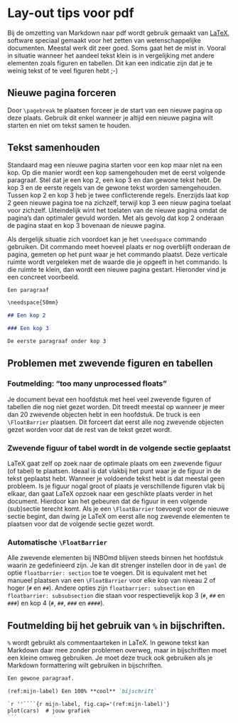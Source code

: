 # Lay-out tips voor pdf

Bij de omzetting van Markdown naar pdf wordt gebruik gemaakt van [LaTeX](https://nl.wikipedia.org/wiki/LaTeX), software speciaal gemaakt voor het zetten van wetenschappelijke documenten. Meestal werk dit zeer goed. Soms gaat het de mist in. Vooral in situatie wanneer het aandeel tekst klein is in vergelijking met andere elementen zoals figuren en tabellen. Dit kan een indicatie zijn dat je te weinig tekst of te veel figuren hebt ;-)

## Nieuwe pagina forceren

Door `\pagebreak` te plaatsen forceer je de start van een nieuwe pagina op deze plaats. Gebruik dit enkel wanneer je altijd een nieuwe pagina wilt starten en niet om tekst samen te houden.

## Tekst samenhouden

Standaard mag een nieuwe pagina starten voor een kop maar niet na een kop. Op die manier wordt een kop samengehouden met de eerst volgende paragraaf. Stel dat je een kop 2, een kop 3 en dan gewone tekst hebt. De kop 3 en de eerste regels van de gewone tekst worden samengehouden. Tussen kop 2 en kop 3 heb je twee conflicterende regels. Enerzijds laat kop 2 geen nieuwe pagina toe na zichzelf, terwijl kop 3 een nieuw pagina toelaat voor zichzelf. Uiteindelijk wint het toelaten van de nieuwe pagina omdat de pagina's dan optimaler gevuld worden. Met als gevolg dat kop 2 onderaan de pagina staat en kop 3 bovenaan de nieuwe pagina.

Als dergelijk situatie zich voordoet kan je het `\needspace` commando gebruiken. Dit commando meet hoeveel plaats er nog overblijft onderaan de pagina, gemeten op het punt waar je het commando plaatst. Deze verticale ruimte wordt vergeleken met de waarde die je opgeeft in het commando. Is die ruimte te klein, dan wordt een nieuwe pagina gestart. Hieronder vind je een concreet voorbeeld.

```markdown
Een paragraaf

\needspace{50mm}

## Een kop 2

### Een kop 3

De eerste paragraaf onder kop 3
```

\needspace{50mm}

## Problemen met zwevende figuren en tabellen

### Foutmelding: "too many unprocessed floats"

Je document bevat een hoofdstuk met heel veel zwevende figuren of tabellen die nog niet gezet worden. Dit treedt meestal op wanneer je meer dan 20 zwevende objecten hebt in een hoofdstuk. De truck is een `\FloatBarrier` plaatsen. Dit forceert dat eerst alle nog zwevende objecten gezet worden voor dat de rest van de tekst gezet wordt. 

### Zwevende figuur of tabel wordt in de volgende sectie geplaatst

LaTeX gaat zelf op zoek naar de optimale plaats om een zwevende figuur (of tabel) te plaatsen. Ideaal is dat vlakbij het punt waar je de figuur in de tekst geplaatst hebt. Wanneer je voldoende tekst hebt is dat meestal geen probleem. Is je figuur nogal groot of plaats je verschillende figuren vlak bij elkaar, dan gaat LaTeX opzoek naar een geschikte plaats verder in het document. Hierdoor kan het gebeuren dat de figuur in een volgende (sub)sectie terecht komt. Als je een `\FloatBarrier` toevoegt voor de nieuwe sectie begint, dan dwing je LaTeX om eerst alle nog zwevende elementen te plaatsen voor dat de volgende sectie gezet wordt.

### Automatische `\FloatBarrier`

Alle zwevende elementen bij INBOmd blijven steeds binnen het hoofdstuk waarin ze gedefinieerd zijn. Je kan dit strenger instellen door in de `yaml` de optie `floatbarrier: section` toe te voegen. Dit is equivalent met het manueel plaatsen van een  `\FloatBarrier` voor elke kop van niveau 2 of hoger (`#` en `##`). Andere opties zijn `floatbarrier: subsection` en `floatbarrier: subsubsection` die staan voor respectievelijk kop 3 (`#`, `##` en `###`) en kop 4 (`#`, `##`, `###` en `####`).

## Foutmelding bij het gebruik van `%` in bijschriften.

`%` wordt gebruikt als commentaarteken in LaTeX. In gewone tekst kan Markdown daar mee zonder problemen overweg, maar in bijschriften moet een kleine omweg gebruiken. Je moet deze truck ook gebruiken als je Markdown formattering wilt gebruiken in bijschriften.

````markdown
Een gewone paragraaf.

(ref:mijn-label) Een 100% **cool** `bijschrift`

`r ''````{r mijn-label, fig.cap='(ref:mijn-label)'}
plot(cars)  # jouw grafiek
```
````
